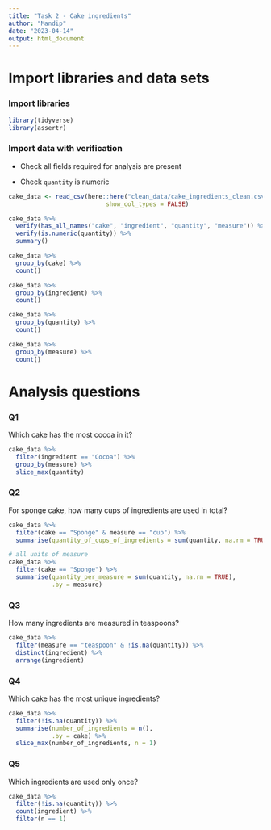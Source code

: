 ```yaml
---
title: "Task 2 - Cake ingredients"
author: "Mandip"
date: "2023-04-14"
output: html_document
---
```


# Import libraries and data sets

### Import libraries

```r
library(tidyverse)
library(assertr)
```

### Import data with verification

- Check all fields required for analysis are present

- Check `quantity` is numeric

```r
cake_data <- read_csv(here::here("clean_data/cake_ingredients_clean.csv"),
                           show_col_types = FALSE)

cake_data %>% 
  verify(has_all_names("cake", "ingredient", "quantity", "measure")) %>% 
  verify(is.numeric(quantity)) %>%
  summary()
```

```r
cake_data %>% 
  group_by(cake) %>% 
  count()

cake_data %>% 
  group_by(ingredient) %>% 
  count()

cake_data %>% 
  group_by(quantity) %>% 
  count()

cake_data %>% 
  group_by(measure) %>% 
  count()
```


# Analysis questions

### Q1
Which cake has the most cocoa in it?
```r
cake_data %>% 
  filter(ingredient == "Cocoa") %>%
  group_by(measure) %>% 
  slice_max(quantity)
```

### Q2
For sponge cake, how many cups of ingredients are used in total?

```r
cake_data %>% 
  filter(cake == "Sponge" & measure == "cup") %>% 
  summarise(quantity_of_cups_of_ingredients = sum(quantity, na.rm = TRUE))

# all units of measure
cake_data %>% 
  filter(cake == "Sponge") %>% 
  summarise(quantity_per_measure = sum(quantity, na.rm = TRUE),
            .by = measure)
```

### Q3
How many ingredients are measured in teaspoons?

```r
cake_data %>% 
  filter(measure == "teaspoon" & !is.na(quantity)) %>% 
  distinct(ingredient) %>% 
  arrange(ingredient)
```

### Q4
Which cake has the most unique ingredients?

```r
cake_data %>% 
  filter(!is.na(quantity)) %>%
  summarise(number_of_ingredients = n(),
            .by = cake) %>% 
  slice_max(number_of_ingredients, n = 1)
```

### Q5
Which ingredients are used only once?

```r
cake_data %>% 
  filter(!is.na(quantity)) %>% 
  count(ingredient) %>% 
  filter(n == 1)
```
